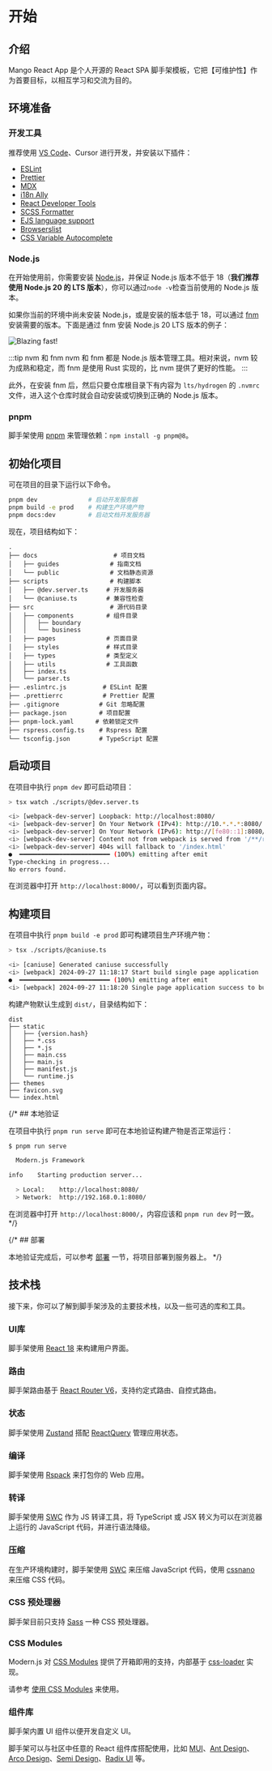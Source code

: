 # 开始

## 介绍

Mango React App 是个人开源的 React SPA 脚手架模板，它把【可维护性】作为首要目标，以相互学习和交流为目的。

## 环境准备

### 开发工具

推荐使用 [VS Code](https://code.visualstudio.com/)、Cursor 进行开发，并安装以下插件：

- [ESLint](https://eslint.org/)
- [Prettier](https://prettier.io/)
- [MDX](https://github.com/mdx-js/mdx-analyzer)
- [i18n Ally](https://github.com/lokalise/i18n-ally)
- [React Developer Tools](https://react.dev/reference/devtools)
- [SCSS Formatter](https://github.com/sibiraj-s/vscode-scss-formatter)
- [EJS language support](https://github.com/Digitalbrainstem/ejs-grammar)
- [Browserslist](https://github.com/wspwebben/browserslist-highlight.git)
- [CSS Variable Autocomplete](https://github.com/vunguyentuan/vscode-css-variables)

### Node.js

在开始使用前，你需要安装 [Node.js](https://nodejs.org/)，并保证 Node.js 版本不低于 18（**我们推荐使用 Node.js 20 的 LTS 版本**），你可以通过`node -v`检查当前使用的 Node.js 版本。


如果你当前的环境中尚未安装 Node.js，或是安装的版本低于 18，可以通过 [fnm](https://github.com/Schniz/fnm) 安装需要的版本。下面是通过 fnm 安装 Node.js 20 LTS 版本的例子：

<img src="/fnm.svg" alt="Blazing fast!"/>

:::tip nvm 和 fnm
nvm 和 fnm 都是 Node.js 版本管理工具。相对来说，nvm 较为成熟和稳定，而 fnm 是使用 Rust 实现的，比 nvm 提供了更好的性能。
:::

此外，在安装 fnm 后，然后只要仓库根目录下有内容为 `lts/hydrogen` 的 `.nvmrc` 文件，进入这个仓库时就会自动安装或切换到正确的 Node.js 版本。

### pnpm

脚手架使用 [pnpm](https://pnpm.io/installation) 来管理依赖：`npm install -g pnpm@8`。

## 初始化项目

可在项目的目录下运行以下命令。

```bash pure
pnpm dev              # 启动开发服务器
pnpm build -e prod    # 构建生产环境产物
pnpm docs:dev         # 启动文档开发服务器
```

现在，项目结构如下：

```tree
.
├── docs                     # 项目文档
│   ├── guides              # 指南文档
│   └── public              # 文档静态资源
├── scripts                 # 构建脚本
│   ├── @dev.server.ts     # 开发服务器
│   └── @caniuse.ts        # 兼容性检查
├── src                     # 源代码目录
│   ├── components         # 组件目录
│   │   ├── boundary
│   │   └── business
│   ├── pages              # 页面目录
│   ├── styles             # 样式目录
│   ├── types              # 类型定义
│   ├── utils              # 工具函数
│   ├── index.ts
│   └── parser.ts
├── .eslintrc.js          # ESLint 配置
├── .prettierrc           # Prettier 配置
├── .gitignore           # Git 忽略配置
├── package.json         # 项目配置
├── pnpm-lock.yaml      # 依赖锁定文件
├── rspress.config.ts    # Rspress 配置
└── tsconfig.json        # TypeScript 配置
```

## 启动项目

在项目中执行 `pnpm dev` 即可启动项目：

```bash pure
> tsx watch ./scripts/@dev.server.ts

<i> [webpack-dev-server] Loopback: http://localhost:8080/
<i> [webpack-dev-server] On Your Network (IPv4): http://10.*.*.*:8080/
<i> [webpack-dev-server] On Your Network (IPv6): http://[fe80::1]:8080/
<i> [webpack-dev-server] Content not from webpack is served from '/**/react-app/assets' directory
<i> [webpack-dev-server] 404s will fallback to '/index.html'
●  ━━━━━━━━━━━━━━━━━━━━━━━━━ (100%) emitting after emit                                                                                                                                  Rspack compiled successfully
Type-checking in progress...
No errors found.
```

在浏览器中打开 `http://localhost:8000/`，可以看到页面内容。

## 构建项目

在项目中执行 `pnpm build -e prod` 即可构建项目生产环境产物：

```bash pure
> tsx ./scripts/@caniuse.ts

<i> [caniuse] Generated caniuse successfully
<i> [webpack] 2024-09-27 11:18:17 Start build single page application
●  ━━━━━━━━━━━━━━━━━━━━━━━━━ (100%) emitting after emit                                                                                                                                  
<i> [webpack] 2024-09-27 11:18:20 Single page application success to build with 3s
```

构建产物默认生成到 `dist/`，目录结构如下：

```
dist
├── static
│   ├── {version.hash}
│   ├── *.css
│   ├── *.js
│   ├── main.css
│   ├── main.js
│   ├── manifest.js
│   └── runtime.js
├── themes
├── favicon.svg
└── index.html
```

{/* ## 本地验证

在项目中执行 `pnpm run serve` 即可在本地验证构建产物是否正常运行：

```bash
$ pnpm run serve

  Modern.js Framework

info    Starting production server...

  > Local:    http://localhost:8080/
  > Network:  http://192.168.0.1:8080/
```

在浏览器中打开 `http://localhost:8000/`，内容应该和 `pnpm run dev` 时一致。 */}

{/* ## 部署

本地验证完成后，可以参考 [部署](/guides/basic-features/deploy.html) 一节，将项目部署到服务器上。 */}

## 技术栈

接下来，你可以了解到脚手架涉及的主要技术栈，以及一些可选的库和工具。

### UI库

脚手架使用 [React 18](https://react.dev/) 来构建用户界面。

### 路由

脚手架路由基于 [React Router V6](https://reactrouter.com/en/main)，支持约定式路由、自控式路由。

### 状态

脚手架使用 [Zustand](https://docs.pmnd.rs/zustand) 搭配 [ReactQuery](https://tanstack.com/query/latest/docs/framework/react/overview) 管理应用状态。

### 编译

脚手架使用 [Rspack](https://www.rspack.dev/) 来打包你的 Web 应用。

### 转译

脚手架使用 [SWC](https://swc.rs/) 作为 JS 转译工具，将 TypeScript 或 JSX 转义为可以在浏览器上运行的 JavaScript 代码，并进行语法降级。

### 压缩

在生产环境构建时，脚手架使用 [SWC](https://swc.rs/) 来压缩 JavaScript 代码，使用 [cssnano](https://cssnano.co/) 来压缩 CSS 代码。

### CSS 预处理器

脚手架目前只支持 [Sass](https://sass-lang.com/) 一种 CSS 预处理器。

### CSS Modules

Modern.js 对 [CSS Modules](https://github.com/css-modules/css-modules) 提供了开箱即用的支持，内部基于 [css-loader](https://www.npmjs.com/package/css-loader) 实现。

请参考 [使用 CSS Modules](/guides/basic-features/css/css-modules) 来使用。

### 组件库

脚手架内置 UI 组件以便开发自定义 UI。

脚手架可以与社区中任意的 React 组件库搭配使用，比如 [MUI](https://mui.com/)、[Ant Design](https://ant.design/)、[Arco Design](https://github.com/arco-design/arco-design)、[Semi Design](https://semi.design/)、[Radix UI](https://www.radix-ui.com/) 等。
